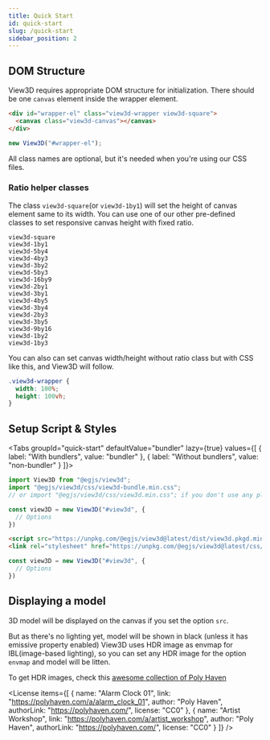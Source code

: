 ```yaml
---
title: Quick Start
id: quick-start
slug: /quick-start
sidebar_position: 2
---
```



## DOM Structure
View3D requires appropriate DOM structure for initialization.
There should be one `canvas` element inside the wrapper element.

```html
<div id="wrapper-el" class="view3d-wrapper view3d-square">
  <canvas class="view3d-canvas"></canvas>
</div>
```
```js
new View3D("#wrapper-el");
```

All class names are optional, but it's needed when you're using our CSS files.

### Ratio helper classes
The class `view3d-square`(or `view3d-1by1`) will set the height of canvas element same to its width.
You can use one of our other pre-defined classes to set responsive canvas height with fixed ratio.

```
view3d-square
view3d-1by1
view3d-5by4
view3d-4by3
view3d-3by2
view3d-5by3
view3d-16by9
view3d-2by1
view3d-3by1
view3d-4by5
view3d-3by4
view3d-2by3
view3d-3by5
view3d-9by16
view3d-1by2
view3d-1by3
```

You can also can set canvas width/height without ratio class but with CSS like this, and View3D will follow.
```css
.view3d-wrapper {
  width: 100%;
  height: 100vh;
}
```

## Setup Script & Styles
<Tabs
  groupId="quick-start"
  defaultValue="bundler"
  lazy={true}
  values={[
    { label: "With bundlers", value: "bundler" },
    { label: "Without bundlers", value: "non-bundler" }
  ]}>
  <TabItem value="bundler">

```js
import View3D from "@egjs/view3d";
import "@egjs/view3d/css/view3d-bundle.min.css";
// or import "@egjs/view3d/css/view3d.min.css"; if you don't use any plugins

const view3D = new View3D("#view3d", {
  // Options
})
```

  </TabItem>
  <TabItem value="non-bundler">

```html
<script src="https://unpkg.com/@egjs/view3d@latest/dist/view3d.pkgd.min.js"></script>
<link rel="stylesheet" href="https://unpkg.com/@egjs/view3d@latest/css/view3d-bundle.min.css">
```

```js
const view3D = new View3D("#view3d", {
  // Options
})
```

  </TabItem>
</Tabs>

## Displaying a model
3D model will be displayed on the canvas if you set the option `src`.

<View3D
  src="/egjs-view3d/model/draco/alarm.glb"
  poster="/egjs-view3d/poster/alarm_black.png"
  clickToLoad
  showExampleCode />

But as there's no lighting yet, model will be shown in black (unless it has emissive property enabled)
View3D uses HDR image as envmap for IBL(image-based lighting), so you can set any HDR image for the option `envmap` and model will be litten.

<View3D
  src="/egjs-view3d/model/draco/alarm.glb"
  envmap="/egjs-view3d/texture/artist_workshop_1k.hdr"
  poster="/egjs-view3d/poster/alarm.png"
  clickToLoad
  showExampleCode />

To get HDR images, check this [awesome collection of Poly Haven](https://polyhaven.com/hdris)

<License items={[
  {
    name: "Alarm Clock 01",
    link: "https://polyhaven.com/a/alarm_clock_01",
    author: "Poly Haven",
    authorLink: "https://polyhaven.com/",
    license: "CC0"
  },
  {
    name: "Artist Workshop",
    link: "https://polyhaven.com/a/artist_workshop",
    author: "Poly Haven",
    authorLink: "https://polyhaven.com/",
    license: "CC0"
  }
]} />
